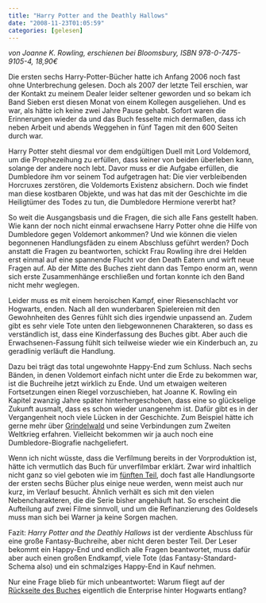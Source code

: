 ```yaml
---
title: "Harry Potter and the Deathly Hallows"
date: "2008-11-23T01:05:59"
categories: [gelesen]
---
```


*von Joanne K. Rowling,
erschienen bei Bloomsbury, ISBN 978-0-7475-9105-4, 18,90€*

Die ersten sechs Harry-Potter-Bücher hatte ich Anfang 2006 noch fast ohne Unterbrechung gelesen. Doch als 2007 der letzte Teil erschien, war der Kontakt zu meinem Dealer leider seltener geworden und so bekam ich Band Sieben erst diesen Monat von einem Kollegen ausgeliehen. Und es war, als hätte ich keine zwei Jahre Pause gehabt. Sofort waren die Erinnerungen wieder da und das Buch fesselte mich dermaßen, dass ich neben Arbeit und abends Weggehen in fünf Tagen mit den 600 Seiten durch war.

Harry Potter steht diesmal vor dem endgültigen Duell mit Lord Voldemord, um die Prophezeihung zu erfüllen, dass keiner von beiden überleben kann, solange der andere noch lebt. Davor muss er die Aufgabe erfüllen, die Dumbledore ihm vor seinem Tod aufgetragen hat: Die vier verbleibenden Horcruxes zerstören, die Voldemorts Existenz absichern. Doch wie findet man diese kostbaren Objekte, und was hat das mit der Geschichte im die Heiligtümer des Todes zu tun, die Dumbledore Hermione vererbt hat?

So weit die Ausgangsbasis und die Fragen, die sich alle Fans gestellt haben. Wie kann der noch nicht einmal erwachsene Harry Potter ohne die Hilfe von Dumbledore gegen Voldemort ankommen? Und wie können die vielen begonnenen Handlungsfäden zu einem Abschluss geführt werden? Doch anstatt die Fragen zu beantworten, schickt Frau Rowling ihre drei Helden erst einmal auf eine spannende Flucht vor den Death Eatern und wirft neue Fragen auf. Ab der Mitte des Buches zieht dann das Tempo enorm an, wenn sich erste Zusammenhänge erschließen und fortan konnte ich den Band nicht mehr weglegen.

Leider muss es mit einem heroischen Kampf, einer Riesenschlacht vor Hogwarts, enden. Nach all den wunderbaren Spielereien mit den Gewohnheiten des Genres fühlt sich dies irgendwie unpassend an. Zudem gibt es sehr viele Tote unten den liebgewonnenen Charakteren, so dass es verständlich ist, dass eine Kinderfassung des Buches gibt. Aber auch die Erwachsenen-Fassung fühlt sich teilweise wieder wie ein Kinderbuch an, zu geradlinig verläuft die Handlung.

Dazu bei trägt das total ungewohnte Happy-End zum Schluss. Nach sechs Bänden, in denen Voldemort einfach nicht unter die Erde zu bekommen war, ist die Buchreihe jetzt wirklich zu Ende. Und um etwaigen weiteren Fortsetzungen einen Riegel vorzuschieben, hat Joanne K. Rowling ein Kapitel zwanzig Jahre später hinterhergeschoben, dass eine so glückselige Zukunft ausmalt, dass es schon wieder unangenehm ist. Dafür gibt es in der Vergangenheit noch viele Lücken in der Geschichte. Zum Beispiel hätte ich gerne mehr über [Grindelwald](http://www.harrypotterwiki.de/index.php/Gellert_Grindelwald) und seine Verbindungen zum Zweiten Weltkrieg erfahren. Vielleicht bekommen wir ja auch noch eine Dumbledore-Biografie nachgeliefert.

Wenn ich nicht wüsste, dass die Verfilmung bereits in der Vorproduktion ist, hätte ich vermutlich das Buch für unverfilmbar erklärt. Zwar wird inhaltlich nicht ganz so viel geboten wie im [fünften Teil](/blog/2007/07/22/harry-potter-und-der-orden-des-phoenix/), doch fast alle Handlungsorte der ersten sechs Bücher plus einige neue werden, wenn meist auch nur kurz, im Verlauf besucht. Ähnlich verhält es sich mit den vielen Nebencharakteren, die die Serie bisher angehäuft hat. So erscheint die Aufteilung auf zwei Filme sinnvoll, und um die Refinanzierung des Goldesels muss man sich bei Warner ja keine Sorgen machen.

Fazit: *Harry Potter and the Deathly Hallows* ist der verdiente Abschluss für eine große Fantasy-Buchreihe, aber nicht deren bester Teil. Der Leser bekommt ein Happy-End und endlich alle Fragen beantwortet, muss dafür aber auch einen großen Endkampf, viele Tote (das Fantasy-Standard-Schema also) und ein schmalziges Happy-End in Kauf nehmen.

Nur eine Frage blieb für mich unbeantwortet: Warum fliegt auf der [Rückseite des Buches](http://images.ociotakus.com/harry-potter-deathly-hallows2.jpg) eigentlich die Enterprise hinter Hogwarts entlang?
